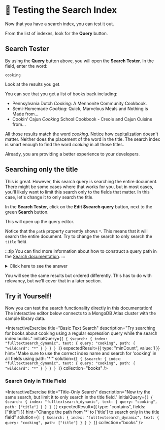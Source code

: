# 👐 Testing the Search Index

Now that you have a search index, you can test it out.

From the list of indexes, look for the **Query** button.

<Screenshot src="img/screenshots/2-search/3-test-search/1-query-button.png" alt="The Query button from the list of indexes" url="https://cloud.mongodb.com" />

## Search Tester

By using the **Query** button above, you will open the **Search Tester**. In the field, enter the word:

```
cooking
```

Look at the results you get.

<Screenshot src="img/screenshots/2-search/3-test-search/2-search-tester.png" alt="The Search Tester" url="https://cloud.mongodb.com" />

You can see that you get a list of books back including:
* Pennsylvania Dutch _Cooking_: A Mennonite Community Cookbook.
* Semi-Homemade _Cooking_: Quick, Marvelous Meals and Nothing is Made from…
* Cookin' Cajun _Cooking_ School Cookbook - Creole and Cajun Cuisine from…

All those results match the word _cooking_. Notice how capitalization doesn't matter. Neither does the placement of the word in the title. The search index is smart enough to find the word _cooking_ in all those titles.

Already, you are providing a better experience to your developers.

## Searching only the title

This is great. However, this search query is searching the entire document. There might be some cases where that works for you, but in most cases, you'll likely want to limit this search only to the fields that matter. In this case, let's change it to only search the title.

In the **Search Tester**, click on the **Edit $search query** button, next to the green **Search** button.

This will open up the query editor.

<Screenshot src="img/screenshots/2-search/3-test-search/3-query-editor.png" alt="The Edit $search query button" url="https://cloud.mongodb.com" />

Notice that the `path` property currently shows `*`. This means that it will search the entire document. Try to change the search to only search the `title` field.

:::tip
You can find more information about how to construct a query path in the [Search documentation](https://www.mongodb.com/docs/atlas/atlas-search/path-construction/).
:::

<details>
  <summary>Click here to see the answer</summary>
  <div>

```js
[
  {
    $search: {
      index: "fulltextsearch_dynamic",
      text: {
        query: "cooking",
        path: ["title"]
      }
    }
  }
]
```

</div>
</details>

You will see the same results but ordered differently. This has to do with relevancy, but we'll cover that in a later section.

## Try it Yourself!

Now you can test the search functionality directly in this documentation! The interactive editor below connects to a MongoDB Atlas cluster with the sample library data.

<InteractiveExercise
  title="Basic Text Search"
  description="Try searching for books about cooking using a regular expression query while the search index builds."
  initialQuery={`[
  {
    $search: {
      index: "fulltextsearch_dynamic",
      text: {
        query: "cooking",
        path: {
          "wildcard": "*"
        }
      }
    }
  }
]`}
  expectedResult={{
    type: "minCount",
    value: 1
  }}
  hint="Make sure to use the correct index name and search for 'cooking' in all fields using path: '*'"
  solution={`[
  {
    $search: {
      index: "fulltextsearch_dynamic",
      text: {
        query: "cooking",
        path: {
          "wildcard": "*"
        }
      }
    }
  }
]`}
  collection="books"
/>

### Search Only in Title Field

<InteractiveExercise
  title="Title-Only Search"
  description="Now try the same search, but limit it to only search in the title field."
  initialQuery={`[
  {
    $search: {
      index: "fulltextsearch_dynamic",
      text: {
        query: "cooking",
        path: ["title"]
      }
    }
  }
]`}
  expectedResult={{
    type: "contains",
    fields: ["title"]
  }}
  hint="Change the path from '*' to ['title'] to search only in the title field"
  solution={`[
  {
    $search: {
      index: "fulltextsearch_dynamic",
      text: {
        query: "cooking",
        path: ["title"]
      }
    }
  }
]`}
  collection="books"
/>
